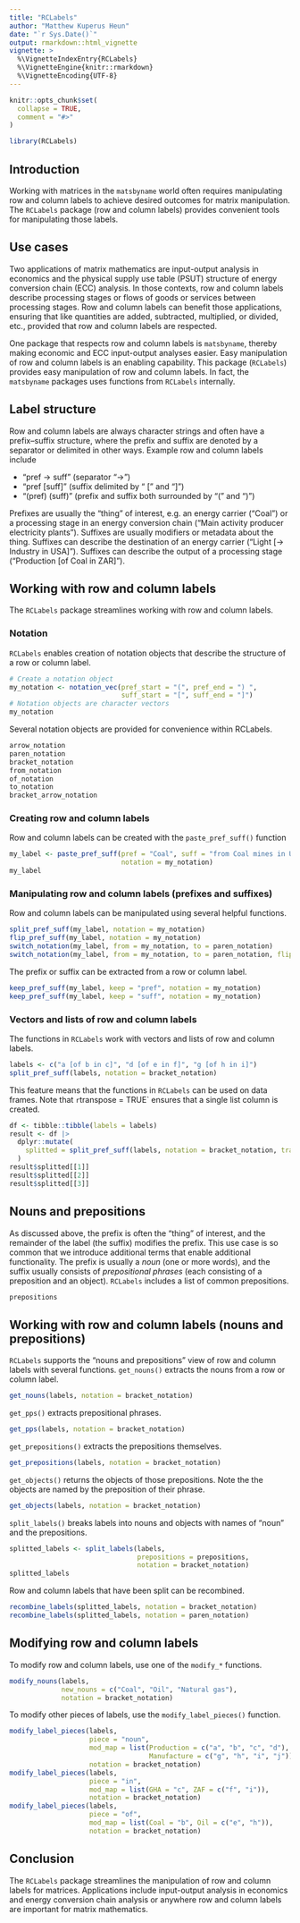 ```yaml
---
title: "RCLabels"
author: "Matthew Kuperus Heun"
date: "`r Sys.Date()`"
output: rmarkdown::html_vignette
vignette: >
  %\VignetteIndexEntry{RCLabels}
  %\VignetteEngine{knitr::rmarkdown}
  %\VignetteEncoding{UTF-8}
---
```


```r
knitr::opts_chunk$set(
  collapse = TRUE,
  comment = "#>"
)
```

```r
library(RCLabels)
```

## Introduction

Working with matrices in the `matsbyname` world
often requires manipulating row and column labels 
to achieve desired outcomes for matrix manipulation.
The `RCLabels` package (row and column labels)
provides convenient tools for manipulating those labels.


## Use cases

Two applications of matrix mathematics are 
input-output analysis in economics and
the physical supply use table (PSUT) structure 
of energy conversion chain (ECC) analysis.
In those contexts, 
row and column labels describe processing stages or
flows of goods or services between processing stages.
Row and column labels can benefit those applications,
ensuring that like quantities are added, subtracted, multiplied, or divided, etc.,
provided that row and column labels are respected.

One package that respects row and column labels is `matsbyname`,
thereby making economic and ECC input-output analyses easier.
Easy manipulation of row and column labels
is an enabling capability.
This package (`RCLabels`) provides easy manipulation of row and column labels.
In fact, the `matsbyname` packages uses functions from `RCLabels` internally.


## Label structure

Row and column labels are always character strings and
often have a prefix--suffix structure, 
where the prefix and suffix are denoted by a separator
or delimited in other ways.
Example row and column labels include

* "pref -> suff" (separator "->")
* "pref [suff]" (suffix delimited by “ [” and “]”)
* "(pref) (suff)" (prefix and suffix both surrounded by “(” and “)”)

Prefixes are usually the "thing" of interest, e.g.
an energy carrier ("Coal") or 
a processing stage in an energy conversion chain
("Main activity producer electricity plants"). 
Suffixes are usually modifiers or metadata about the thing.
Suffixes can describe the destination of an energy carrier 
("Light [-> Industry in USA]").
Suffixes can describe the output of a processing stage 
("Production [of Coal in ZAR]"). 


## Working with row and column labels

The `RCLabels` package streamlines working with row and column labels.


### Notation

`RCLabels` enables creation of notation objects that describe the structure 
of a row or column label.

```r
# Create a notation object
my_notation <- notation_vec(pref_start = "(", pref_end = ") ",
                            suff_start = "[", suff_end = "]")
# Notation objects are character vectors
my_notation
```

Several notation objects are provided for convenience within RCLabels.

```r
arrow_notation
paren_notation
bracket_notation
from_notation
of_notation
to_notation
bracket_arrow_notation
```


### Creating row and column labels

Row and column labels can be created with the `paste_pref_suff()` function

```r
my_label <- paste_pref_suff(pref = "Coal", suff = "from Coal mines in USA", 
                            notation = my_notation)
my_label
```


### Manipulating row and column labels (prefixes and suffixes)

Row and column labels can be manipulated using several helpful functions.

```r
split_pref_suff(my_label, notation = my_notation)
flip_pref_suff(my_label, notation = my_notation)
switch_notation(my_label, from = my_notation, to = paren_notation)
switch_notation(my_label, from = my_notation, to = paren_notation, flip = TRUE)
```

The prefix or suffix can be extracted from a row or column label.

```r
keep_pref_suff(my_label, keep = "pref", notation = my_notation)
keep_pref_suff(my_label, keep = "suff", notation = my_notation)
```


### Vectors and lists of row and column labels

The functions in `RCLabels` work with vectors and lists of row and column labels.

```r
labels <- c("a [of b in c]", "d [of e in f]", "g [of h in i]")
split_pref_suff(labels, notation = bracket_notation)
```

This feature means that the functions in `RCLabels` can be used on data frames.
Note that `r `transpose = TRUE` ensures that a single list
column is created.

```r
df <- tibble::tibble(labels = labels)
result <- df |> 
  dplyr::mutate(
    splitted = split_pref_suff(labels, notation = bracket_notation, transpose = TRUE)
  )
result$splitted[[1]]
result$splitted[[2]]
result$splitted[[3]]
```


## Nouns and prepositions

As discussed above, the prefix is often the "thing" of interest, and
the remainder of the label (the suffix) modifies the prefix.
This use case is so common that we introduce additional terms 
that enable additional functionality.
The prefix is usually a _noun_ (one or more words), and
the suffix usually consists of _prepositional phrases_
(each consisting of a preposition and an object).
`RCLabels` includes a list of common prepositions.

```r
prepositions
```


## Working with row and column labels (nouns and prepositions)

`RCLabels` supports the "nouns and prepositions" view
of row and column labels 
with several functions.
`get_nouns()` extracts the nouns from a row or column label.

```r
get_nouns(labels, notation = bracket_notation)
```

`get_pps()` extracts prepositional phrases.

```r
get_pps(labels, notation = bracket_notation)
```

`get_prepositions()` extracts the prepositions themselves.

```r
get_prepositions(labels, notation = bracket_notation)
```

`get_objects()` returns the objects of those prepositions.
Note the the objects are named by the preposition of their phrase.

```r
get_objects(labels, notation = bracket_notation)
```

`split_labels()` breaks labels into nouns and objects with names
of "noun" and the prepositions.

```r
splitted_labels <- split_labels(labels, 
                                prepositions = prepositions, 
                                notation = bracket_notation)
splitted_labels
```

Row and column labels that have been split can be recombined.

```r
recombine_labels(splitted_labels, notation = bracket_notation)
recombine_labels(splitted_labels, notation = paren_notation)
```


## Modifying row and column labels

To modify row and column labels, use one of the `modify_*` functions.

```r
modify_nouns(labels, 
             new_nouns = c("Coal", "Oil", "Natural gas"), 
             notation = bracket_notation)
```

To modify other pieces of labels, use the `modify_label_pieces()` function.

```r
modify_label_pieces(labels, 
                    piece = "noun", 
                    mod_map = list(Production = c("a", "b", "c", "d"),
                                   Manufacture = c("g", "h", "i", "j")), 
                    notation = bracket_notation)
modify_label_pieces(labels, 
                    piece = "in", 
                    mod_map = list(GHA = "c", ZAF = c("f", "i")), 
                    notation = bracket_notation)
modify_label_pieces(labels, 
                    piece = "of", 
                    mod_map = list(Coal = "b", Oil = c("e", "h")), 
                    notation = bracket_notation)
```


## Conclusion

The `RCLabels` package streamlines the manipulation of row and column labels 
for matrices. 
Applications include input-output analysis in economics and energy conversion chain analysis
or anywhere row and column labels are important for matrix mathematics.
